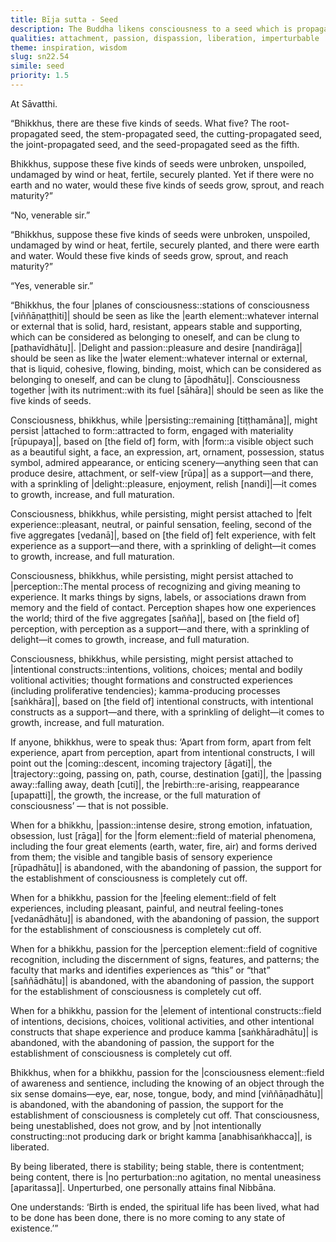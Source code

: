 ```yaml
---
title: Bīja sutta - Seed
description: The Buddha likens consciousness to a seed which is propagated by a sprinkling of delight. So long as passion for forms, felt experience, perception, and intentional constructs persists, consciousness takes root and grows. When delight in these ceases, its support ends; consciousness becomes unestablished and liberated—stable, content, and unshaken—having reached final Nibbāna.
qualities: attachment, passion, dispassion, liberation, imperturbable
theme: inspiration, wisdom
slug: sn22.54
simile: seed
priority: 1.5
---
```


At Sāvatthi.

“Bhikkhus, there are these five kinds of seeds. What five? The root-propagated seed, the stem-propagated seed, the cutting-propagated seed, the joint-propagated seed, and the seed-propagated seed as the fifth.

Bhikkhus, suppose these five kinds of seeds were unbroken, unspoiled, undamaged by wind or heat, fertile, securely planted. Yet if there were no earth and no water, would these five kinds of seeds grow, sprout, and reach maturity?”

“No, venerable sir.”

“Bhikkhus, suppose these five kinds of seeds were unbroken, unspoiled, undamaged by wind or heat, fertile, securely planted, and there were earth and water. Would these five kinds of seeds grow, sprout, and reach maturity?”

“Yes, venerable sir.”

“Bhikkhus, the four |planes of consciousness::stations of consciousness [viññāṇaṭṭhiti]| should be seen as like the |earth element::whatever internal or external that is solid, hard, resistant, appears stable and supporting, which can be considered as belonging to oneself, and can be clung to [pathavīdhātu]|. |Delight and passion::pleasure and desire [nandirāga]| should be seen as like the |water element::whatever internal or external, that is liquid, cohesive, flowing, binding, moist, which can be considered as belonging to oneself, and can be clung to [āpodhātu]|. Consciousness together |with its nutriment::with its fuel [sāhāra]| should be seen as like the five kinds of seeds.

Consciousness, bhikkhus, while |persisting::remaining [tiṭṭhamāna]|, might persist |attached to form::attracted to form, engaged with materiality [rūpupaya]|, based on [the field of] form, with |form::a visible object such as a beautiful sight, a face, an expression, art, ornament, possession, status symbol, admired appearance, or enticing scenery—anything seen that can produce desire, attachment, or self-view [rūpa]| as a support—and there, with a sprinkling of |delight::pleasure, enjoyment, relish [nandi]|—it comes to growth, increase, and full maturation.

Consciousness, bhikkhus, while persisting, might persist attached to |felt experience::pleasant, neutral, or painful sensation, feeling, second of the five aggregates [vedanā]|, based on [the field of] felt experience, with felt experience as a support—and there, with a sprinkling of delight—it comes to growth, increase, and full maturation.

Consciousness, bhikkhus, while persisting, might persist attached to |perception::The mental process of recognizing and giving meaning to experience. It marks things by signs, labels, or associations drawn from memory and the field of contact. Perception shapes how one experiences the world; third of the five aggregates [sañña]|, based on [the field of] perception, with perception as a support—and there, with a sprinkling of delight—it comes to growth, increase, and full maturation.

Consciousness, bhikkhus, while persisting, might persist attached to |intentional constructs::intentions, volitions, choices; mental and bodily volitional activities; thought formations and constructed experiences (including proliferative tendencies); kamma-producing processes [saṅkhāra]|, based on [the field of] intentional constructs, with intentional constructs as a support—and there, with a sprinkling of delight—it comes to growth, increase, and full maturation.

If anyone, bhikkhus, were to speak thus: ‘Apart from form, apart from felt experience, apart from perception, apart from intentional constructs, I will point out the |coming::descent, incoming trajectory [āgati]|, the |trajectory::going, passing on, path, course, destination [gati]|, the |passing away::falling away, death [cuti]|, the |rebirth::re-arising, reappearance [upapatti]|, the growth, the increase, or the full maturation of consciousness’ — that is not possible.

When for a bhikkhu, |passion::intense desire, strong emotion, infatuation, obsession, lust [rāga]| for the |form element::field of material phenomena, including the four great elements (earth, water, fire, air) and forms derived from them; the visible and tangible basis of sensory experience [rūpadhātu]| is abandoned, with the abandoning of passion, the support for the establishment of consciousness is completely cut off.

When for a bhikkhu, passion for the |feeling element::field of felt experiences, including pleasant, painful, and neutral feeling-tones [vedanādhātu]| is abandoned, with the abandoning of passion, the support for the establishment of consciousness is completely cut off.

When for a bhikkhu, passion for the |perception element::field of cognitive recognition, including the discernment of signs, features, and patterns; the faculty that marks and identifies experiences as “this” or “that” [saññādhātu]| is abandoned, with the abandoning of passion, the support for the establishment of consciousness is completely cut off.

When for a bhikkhu, passion for the |element of intentional constructs::field of intentions, decisions, choices, volitional activities, and other intentional constructs that shape experience and produce kamma [saṅkhāradhātu]| is abandoned, with the abandoning of passion, the support for the establishment of consciousness is completely cut off.

Bhikkhus, when for a bhikkhu, passion for the |consciousness element::field of awareness and sentience, including the knowing of an object through the six sense domains—eye, ear, nose, tongue, body, and mind [viññāṇadhātu]| is abandoned, with the abandoning of passion, the support for the establishment of consciousness is completely cut off. That consciousness, being unestablished, does not grow, and by |not intentionally constructing::not producing dark or bright kamma [anabhisaṅkhacca]|, is liberated.

By being liberated, there is stability; being stable, there is contentment; being content, there is |no perturbation::no agitation, no mental uneasiness [aparitassa]|. Unperturbed, one personally attains final Nibbāna.

One understands: ‘Birth is ended, the spiritual life has been lived, what had to be done has been done, there is no more coming to any state of existence.’”